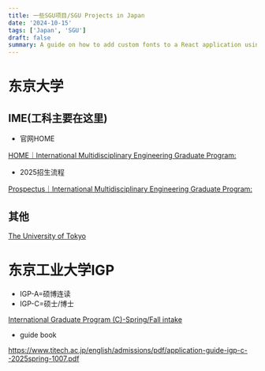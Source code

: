 ```yaml
---
title: 一些SGU项目/SGU Projects in Japan
date: '2024-10-15'
tags: ['Japan', 'SGU']
draft: false
summary: A guide on how to add custom fonts to a React application using Tailwind CSS.
---
```


# 东京大学

## IME(工科主要在这里)

- 官网HOME

[HOME｜International Multidisciplinary Engineering Graduate Program:](https://www.ime.t.u-tokyo.ac.jp/)

- 2025招生流程

[Prospectus｜International Multidisciplinary Engineering Graduate Program:](https://www.ime.t.u-tokyo.ac.jp/prospectus-2025.html)

## 其他

[The University of Tokyo](https://www.u-tokyo.ac.jp/en/prospective-students/graduate_course_list.html)

# 东京工业大学IGP

- IGP-A=硕博连读
- IGP-C=硕士/博士

[International Graduate Program (C)-Spring/Fall intake](https://www.titech.ac.jp/english/admissions/prospective-students/graduate-programs/igp-c)

- guide book

https://www.titech.ac.jp/english/admissions/pdf/application-guide-igp-c--2025spring-1007.pdf

